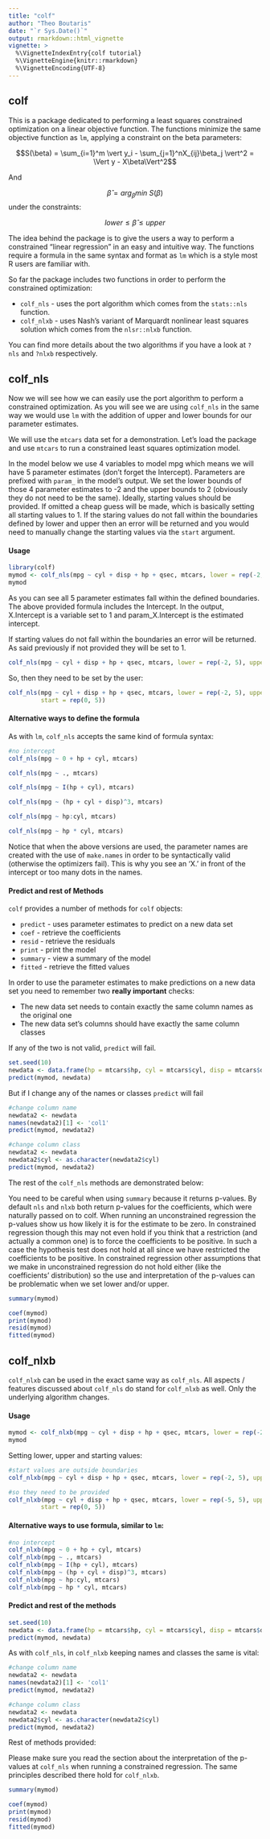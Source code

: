 ```yaml
---
title: "colf"
author: "Theo Boutaris"
date: "`r Sys.Date()`"
output: rmarkdown::html_vignette
vignette: >
  %\VignetteIndexEntry{colf tutorial}
  %\VignetteEngine{knitr::rmarkdown}
  %\VignetteEncoding{UTF-8}
---
```


## colf

This is a package dedicated to performing a least squares constrained optimization on a 
linear objective function. The functions minimize the same objective function as `lm`, applying a
constraint on the beta parameters:

$$S(\beta) = \sum_{i=1}^m \vert y_i - \sum_{j=1}^nX_{ij}\beta_j \vert^2 = \Vert y - X\beta\Vert^2$$

And 

$$\hat{\beta} = arg_\beta min \ S(\beta)$$
under the constraints:

$$lower \le \hat{\beta} \le upper $$

The idea behind the package is to give the users a way to perform a constrained "linear regression"
in an easy and intuitive way. The functions require a formula in the same syntax and format as `lm` 
which is a style most R users are familiar with.

So far the package includes two functions in order to perform the constrained optimization:
  
* `colf_nls` - uses the port algorithm which comes from the `stats::nls` function.
* `colf_nlxb` - uses Nash's variant of Marquardt nonlinear least squares solution which comes from 
  the `nlsr::nlxb` function.

You can find more details about the two algorithms if you have a look at `?nls` and `?nlxb` 
respectively.

## colf_nls

Now we will see how we can easily use the port algorithm to perform a constrained optimization. As you
will see we are using `colf_nls` in the same way we would use `lm` with the addition of upper and 
lower bounds for our parameter estimates.

We will use the `mtcars` data set for a demonstration. Let's load the package and use `mtcars` to 
run a constrained least squares optimization model.

In the model below we use 4 variables to model mpg which means we will have 5 parameter 
estimates (don't forget the Intercept). Parameters are prefixed with `param_` in the model's output. 
We set the lower bounds of those 4 parameter estimates to -2 and the upper bounds to 2 
(obviously they do not need to be the same). Ideally, starting values should be provided. If omitted 
a cheap guess will be made, which is basically setting all starting values to 1. If the staring values
do not fall within the boundaries defined by lower and upper then an error will be returned and you 
would need to manually change the starting values via the `start` argument.

#### Usage

```R
library(colf)
mymod <- colf_nls(mpg ~ cyl + disp + hp + qsec, mtcars, lower = rep(-2, 5), upper = rep(2, 5))
mymod
```

As you can see all 5 parameter estimates fall within the defined boundaries. The above provided 
formula includes the Intercept. In the output, X.Intercept is a variable set to 1 and 
param_X.Intercept is the estimated intercept. 

If starting values do not fall within the boundaries an error will be returned. As said previously
if not provided they will be set to 1.

```R
colf_nls(mpg ~ cyl + disp + hp + qsec, mtcars, lower = rep(-2, 5), upper = rep(0.5, 5))
```

So, then they need to be set by the user:

```R
colf_nls(mpg ~ cyl + disp + hp + qsec, mtcars, lower = rep(-2, 5), upper = rep(0.5, 5), 
         start = rep(0, 5))
```

#### Alternative ways to define the formula

As with `lm`, `colf_nls` accepts the same kind of formula syntax:

```R
#no intercept
colf_nls(mpg ~ 0 + hp + cyl, mtcars)

colf_nls(mpg ~ ., mtcars)

colf_nls(mpg ~ I(hp + cyl), mtcars)

colf_nls(mpg ~ (hp + cyl + disp)^3, mtcars)

colf_nls(mpg ~ hp:cyl, mtcars)

colf_nls(mpg ~ hp * cyl, mtcars)
```

Notice that when the above versions are used, the parameter names are created with the use of 
`make.names` in order to be syntactically valid (otherwise the optimizers fail). This is why you 
see an 'X.' in front of the intercept or too many dots in the names.

#### Predict and rest of Methods

`colf` provides a number of methods for `colf` objects:

* `predict` - uses parameter estimates to predict on a new data set
* `coef` - retrieve the coefficients
* `resid` - retrieve the residuals
* `print` - print the model
* `summary` - view a summary of the model
* `fitted` - retrieve the fitted values

In order to use the parameter estimates to make predictions on a new data set you need to 
remember two **really important** checks:

* The new data set needs to contain exactly the same column names as the original one
* The new data set's columns should have exactly the same column classes

If any of the two is not valid, `predict` will fail.

```R
set.seed(10)
newdata <- data.frame(hp = mtcars$hp, cyl = mtcars$cyl, disp = mtcars$disp, qsec = mtcars$qsec)
predict(mymod, newdata)
```

But if I change any of the names or classes `predict` will fail

```R
#change column name
newdata2 <- newdata
names(newdata2)[1] <- 'col1'
predict(mymod, newdata2)

#change column class
newdata2 <- newdata
newdata2$cyl <- as.character(newdata2$cyl)  
predict(mymod, newdata2)
```

The rest of the `colf_nls` methods are demonstrated below:

You need to be careful when using `summary` because it returns p-values. By default `nls` and 
`nlxb` both return p-values for the coefficients, which were naturally passed on to colf. When
running an unconstrained regression the p-values show us how likely it is for the estimate to be 
zero. In constrained regression though this may not even hold if you think that a restriction (and
actually a common one) is to force the coefficients to be positive. In such a case the hypothesis
test does not hold at all since we have restricted the coefficients to be positive. In constrained
regression other assumptions that we make in unconstrained regression do not hold either (like 
the coefficients' distribution) so the use and interpretation of the p-values can be problematic
when we set lower and/or upper.

```R
summary(mymod)
```

```R
coef(mymod)
print(mymod)
resid(mymod)
fitted(mymod)
```

## colf_nlxb

`colf_nlxb` can be used in the exact same way as `colf_nls`. All aspects / features discussed about
`colf_nls` do stand for `colf_nlxb` as well. Only the underlying algorithm changes.

#### Usage

```R
mymod <- colf_nlxb(mpg ~ cyl + disp + hp + qsec, mtcars, lower = rep(-2, 5), upper = rep(2, 5))
mymod
```

Setting lower, upper and starting values:

```R
#start values are outside boundaries
colf_nlxb(mpg ~ cyl + disp + hp + qsec, mtcars, lower = rep(-2, 5), upper = rep(0.5, 5))
```

```R
#so they need to be provided
colf_nlxb(mpg ~ cyl + disp + hp + qsec, mtcars, lower = rep(-5, 5), upper = rep(.5, 5), 
         start = rep(0, 5))
```

#### Alternative ways to use formula, similar to `lm`:

```R
#no intercept
colf_nlxb(mpg ~ 0 + hp + cyl, mtcars)
colf_nlxb(mpg ~ ., mtcars)
colf_nlxb(mpg ~ I(hp + cyl), mtcars)
colf_nlxb(mpg ~ (hp + cyl + disp)^3, mtcars)
colf_nlxb(mpg ~ hp:cyl, mtcars)
colf_nlxb(mpg ~ hp * cyl, mtcars)
```

#### Predict and rest of the methods

```R
set.seed(10)
newdata <- data.frame(hp = mtcars$hp, cyl = mtcars$cyl, disp = mtcars$disp, qsec = mtcars$qsec)
predict(mymod, newdata)
```

As with `colf_nls`, in `colf_nlxb` keeping names and classes the same is vital:

```R
#change column name
newdata2 <- newdata
names(newdata2)[1] <- 'col1'
predict(mymod, newdata2)

#change column class
newdata2 <- newdata
newdata2$cyl <- as.character(newdata2$cyl)  
predict(mymod, newdata2)
```

Rest of methods provided:

Please make sure you read the section about the interpretation of the p-values at `colf_nls` when
running a constrained regression. The same principles described there hold for `colf_nlxb`. 

```R
summary(mymod)
```

```R
coef(mymod)
print(mymod)
resid(mymod)
fitted(mymod)
```



